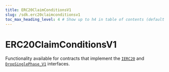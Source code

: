 ```yaml
---
title: ERC20ClaimConditionsV1
slug: /sdk.erc20claimconditionsv1
toc_max_heading_level: 4 # Show up to h4 in table of contents (default is up to h3)
---
```


# ERC20ClaimConditionsV1

Functionality available for contracts that implement the
[`IERC20`](/contracts/IERC20) and
[`DropSinglePhase_V1`](/contracts/DropSinglePhase_V1) interfaces.
